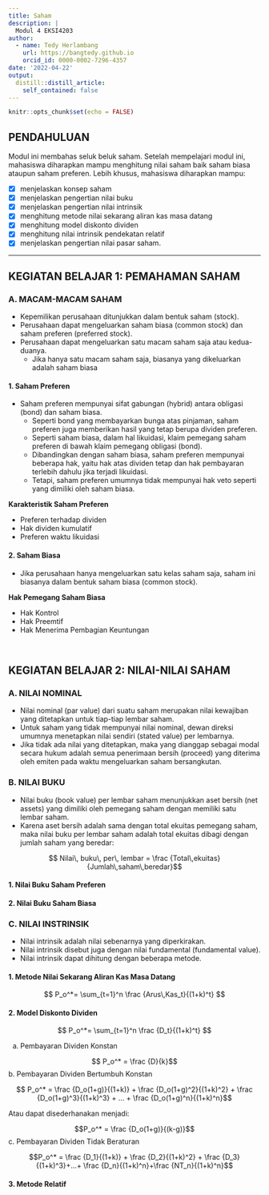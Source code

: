 ```yaml
---
title: Saham
description: |
  Modul 4 EKSI4203
author: 
  - name: Tedy Herlambang
    url: https://bangtedy.github.io
    orcid_id: 0000-0002-7296-4357
date: '2022-04-22'
output:
  distill::distill_article:
    self_contained: false
---
```


```r
knitr::opts_chunk$set(echo = FALSE)
```

## PENDAHULUAN

Modul ini membahas seluk beluk saham. Setelah mempelajari modul ini, mahasiswa diharapkan mampu menghitung nilai saham baik saham biasa ataupun saham preferen. Lebih khusus, mahasiswa diharapkan mampu:

- [x] menjelaskan konsep saham
- [x] menjelaskan pengertian nilai buku
- [x] menjelaskan pengertian nilai intrinsik
- [x] menghitung metode nilai sekarang aliran kas masa datang
- [x] menghitung model diskonto dividen
- [x] menghitung nilai intrinsik pendekatan relatif
- [x] menjelaskan pengertian nilai pasar saham.


---

## KEGIATAN BELAJAR 1: PEMAHAMAN SAHAM
### A. MACAM-MACAM SAHAM

- Kepemilikan perusahaan ditunjukkan dalam bentuk saham (stock). 
- Perusahaan dapat mengeluarkan saham biasa (common stock) dan saham preferen (preferred stock). 
- Perusahaan dapat mengeluarkan satu macam saham saja atau kedua-duanya. 
  + Jika hanya satu macam saham saja, biasanya yang dikeluarkan adalah saham biasa
  
#### 1. Saham Preferen

- Saham preferen mempunyai sifat gabungan (hybrid) antara obligasi (bond) dan saham biasa.
  + Seperti bond yang membayarkan bunga atas pinjaman, saham preferen juga memberikan hasil yang tetap berupa dividen preferen. 
  + Seperti saham biasa, dalam hal likuidasi, klaim pemegang saham preferen di bawah klaim pemegang obligasi (bond). 
  + Dibandingkan dengan saham biasa, saham preferen mempunyai beberapa hak, yaitu hak atas dividen tetap dan hak pembayaran terlebih dahulu jika terjadi likuidasi. 
  + Tetapi, saham preferen umumnya tidak mempunyai hak veto seperti yang dimiliki oleh saham biasa.

**Karakteristik Saham Preferen**

- Preferen terhadap dividen
- Hak dividen kumulatif
- Preferen waktu likuidasi

#### 2. Saham Biasa

- Jika perusahaan hanya mengeluarkan satu kelas saham saja, saham ini biasanya dalam bentuk saham biasa (common stock).

**Hak Pemegang Saham Biasa**

- Hak Kontrol
- Hak Preemtif
- Hak Menerima Pembagian Keuntungan


<br />

## KEGIATAN BELAJAR 2: NILAI-NILAI SAHAM
### A. NILAI NOMINAL

- Nilai nominal (par value) dari suatu saham merupakan nilai kewajiban yang ditetapkan untuk tiap-tiap lembar saham. 
- Untuk saham yang tidak mempunyai nilai nominal, dewan direksi umumnya menetapkan nilai sendiri (stated value) per lembarnya. 
- Jika tidak ada nilai yang ditetapkan, maka yang dianggap sebagai modal secara hukum adalah semua penerimaan bersih (proceed) yang diterima oleh emiten pada waktu mengeluarkan saham bersangkutan.

### B. NILAI BUKU

- Nilai buku (book value) per lembar saham menunjukkan aset bersih (net assets) yang dimiliki oleh pemegang saham dengan memiliki satu lembar saham. 
- Karena aset bersih adalah sama dengan total ekuitas pemegang saham, maka nilai buku per lembar saham adalah total ekuitas dibagi dengan jumlah saham yang beredar:

$$ Nilai\, buku\, per\, lembar = \frac {Total\,ekuitas}{Jumlah\,saham\,beredar}$$

#### 1. Nilai Buku Saham Preferen

#### 2. Nilai Buku Saham Biasa

### C. NILAI INSTRINSIK

- Nilai intrinsik adalah nilai sebenarnya yang diperkirakan. 
- Nilai intrinsik disebut juga dengan nilai fundamental (fundamental value). 
- Nilai intrinsik dapat dihitung dengan beberapa metode.


#### 1. Metode Nilai Sekarang Aliran Kas Masa Datang


$$ P_o^*= \sum_{t=1}^n \frac {Arus\,Kas_t}{(1+k)^t}  $$

#### 2. Model Diskonto Dividen


$$ P_o^*= \sum_{t=1}^n \frac {D_t}{(1+k)^t}  $$


a. Pembayaran Dividen Konstan

$$ P_o^* = \frac {D}{k}$$
b. Pembayaran Dividen Bertumbuh Konstan

$$ P_o^* = \frac {D_o(1+g)}{(1+k)} + \frac {D_o(1+g)^2}{(1+k)^2} + \frac {D_o(1+g)^3}{(1+k)^3} + ... + \frac {D_o(1+g)^n}{(1+k)^n}$$

Atau dapat disederhanakan menjadi:

$$P_o^* = \frac {D_o(1+g)}{(k-g)}$$
c. Pembayaran Dividen Tidak Beraturan

$$P_o^* = \frac {D_1}{(1+k)} + \frac {D_2}{(1+k)^2} + \frac {D_3}{(1+k)^3}+...+ \frac {D_n}{(1+k)^n}+\frac {NT_n}{(1+k)^n}$$

#### 3. Metode Relatif

\begin{align*}
P_o^* &= \frac {P_o}{E_1} * E_1\\
P_o^* &= PER * E_1
\end{align*}

